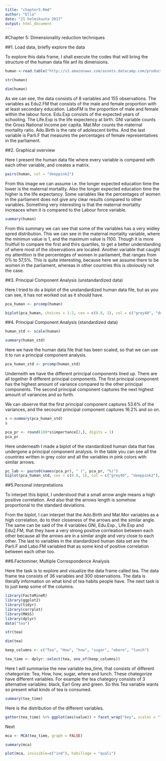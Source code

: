 ```yaml
---
title: "chapter5.Rmd"
author: "Ella"
date: "21 helmikuuta 2017"
output: html_document
---
```



#Chapter 5: Dimensionality reduction techniques

##1. Load data, briefly explore the data

To explore this data frame, I shall execute the codes that will bring the structure of the human data file anf its dimensions. 

```r
human <-read.table("http://s3.amazonaws.com/assets.datacamp.com/production/course_2218/datasets/human2.txt", sep = ",", header = TRUE)
```

```r
str(human)

```

```r
dim(human)
```

As we can see, the data consists of 8 variables and 155 observations. The variables as Edu2.FM that consists of the male and female proportion with at least secondary education. LaboFM is the proportion of male and female within the labour force. Edu.Exp consists of the expected years of schooling. The Life.Exp is the life expectency at birth. GNI variable counts the Gross National Income per capita. Mat.Mor counts the maternal mortality ratio. Ado.Birth is the rate of adolescent births. And the last variable is Parli.F that measures the percentages of female representatives in the parliament. 

##2. Graphical overview

Here I present the human data file where every variable is compared with each other variable, and creates a matrix. 

```r
pairs(human, col = "deeppink2")
```

From this image we can assume i.e. the longer expected education time the lower is the maternal mortality. Also the longer expected education time the higher is the life expectancy. Some variables like the percentages of women in the parliament does not give any clear results compared to other variables. Something very interesting is that the maternal mortality increaces when it is compared to the Labour force variable. 

```r
summary(human)
```

From this summary we can see that some of the variables has a very widley spred distribution. This we can see in the maternal mortality variable, where the minimun value is 1, and the maximum value is 1100. Though it is more fruitfull to compare the first and thirs quartiles, to get a better understanding of where most of the observations are located. Another variable that caught my attenttion is the percenteges of women in parliament, that ranges from 0% to 57,5%. This is quite interesting, because here we assume there to be women in the parliament, whereas in other countries this is obviously not the case.






##3. Principal Component Analysis (unstandardized data)

Here I tried to do a biplot of the unstandardized human data file, but as you can see, it has not worked out as it should have. 

```r
pca_human <- prcomp(human)
```

```r
biplot(pca_human, choices = 1:2, cex = c(0.8, 1), col = c("grey40", "deeppink2"))
```


##4. Principal Component Analysis (standardized data)

```r
human_std <- scale(human)
```

```r
summary(human_std)
```
Here we have the human data file that has been scaled, so that we can use it to run a principal component analysis. 

```r
pca_human_std <- prcomp(human_std)
```

Underneith we have the different principal components lined up. There are all together 8 different principal components. The first principal component has the highest amount of variance compared to the other principal components. The second principal component captures the next highest amount of variances and so forth. 

We can observe that the first principal component captures 53.6% of the variances, and the secound principal component captures 16.2% and so on. 

```r
s <-summary(pca_human_std)
s
```


```r
pca_pr <- round(100*s$importance[2,], digits = 1) 
pca_pr
```

Here underneath I made a biplot of the standardized human data that has undergone a principal component analysis. In the table you can see all the countries written in grey color and all the variables in pink colors with similar arrows. 


```r
pc_lab <- paste0(names(pca_pr), " (", pca_pr, "%)")
biplot(pca_human_std, cex = c(0.8, 1), col = c("grey40", "deeppink2"), xlab = pc_lab[1], ylab = pc_lab[2])
```



##5.Personal interpretations

To interpet this biplot, I understood that a small arrow angle means a high positive correlation. And also that the arrows length is somehow proportional to the standard deviations. 

From the biplot, I can interpet that the Ado.Birth and Mat.Mor variables as a high correlation, do to their closeness of the arrows and the similar angle. The same can be said of the 4 variables GNI, Edu.Exp., Life.Exp and Edu2.FM, that they have a very strong positive corrleation between each other because all the arrows are in a similar angle and very close to each other. The last to variables in the standardized human data set are the Parli.F and Labo.FM variabled that as some kind of positive correlation between each other too. 


##6.Factominer, Multiple Correspondence Analysis 

Here the task is to explore and visualize the data frame called tea. The data frame tea consists of 36 variables and 300 observations. The data is literally information on what kind of tea habits people have. The next task is to just keep some of the columns. 

```r
library(FactoMineR)
library(ggplot2)
library(tidyr)
library(corrplot)
library(MASS)
library(dplyr)
data("tea")
```

```r
str(tea)
```

```r
dim(tea)
```

```r
keep_columns <- c("Tea", "How", "how", "sugar", "where", "lunch")

```

```r
tea_time <- dplyr::select(tea, one_of(keep_columns))
```

Here I will summarise the new variable tea_time, that consists of different chategorize: Tea, How, how, sugar, where and lunch. These chategorize have different variables. For example the tea chategory consists of 3 alternative variables: black, Earl Grey and green. So this Tea variable wants so present what kinds of tea is consumed. 

```r
summary(tea_time)
```


Here is the distribution of the different variables. 

```r
gather(tea_time) %>% ggplot(aes(value)) + facet_wrap("key", scales = "free") + geom_bar()
```


Next 

```r
mca <- MCA(tea_time, graph = FALSE)
```


```r
summary(mca)
```

```r
plot(mca, invisible=c("ind"), habillage = "quali")
```




